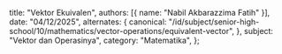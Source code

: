   title: "Vektor Ekuivalen",
  authors: [{ name: "Nabil Akbarazzima Fatih" }],
  date: "04/12/2025",
  alternates: {
    canonical:
      "/id/subject/senior-high-school/10/mathematics/vector-operations/equivalent-vector",
  },
  subject: "Vektor dan Operasinya",
  category: "Matematika",
};
